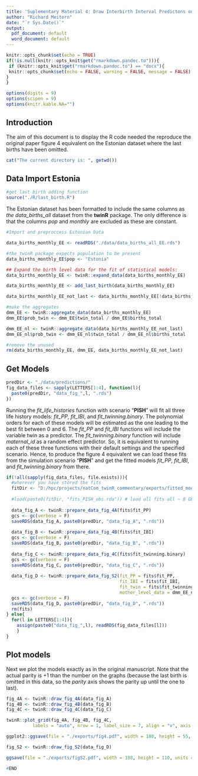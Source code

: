 ```yaml
---
title: 'Suplementary Material 4: Draw Interbirth Interval Predictons on the Last Birth Omited Data'
author: "Richard Meitern"
date: "`r Sys.Date()`"
output:
  pdf_document: default
  word_document: default
---
```


```r
knitr::opts_chunk$set(echo = TRUE)
if(!is.null(knitr::opts_knit$get("rmarkdown.pandoc.to"))){
 if (knitr::opts_knit$get("rmarkdown.pandoc.to") == "docx"){
 knitr::opts_chunk$set(echo = FALSE, warning = FALSE, message = FALSE)
} 
}

options(digits = 9)
options(scipen = 9)
options(knitr.kable.NA="")
```

## Introduction

The aim of this document is to display the R code needed the reproduce the original paper figure 4 equivalent on the Estonian dataset where the last births have been omitted.


```r
cat("The current directory is: ", getwd())
```
## Data Import Estonia

```r
#get last birth adding function
source("./R/last_birth.R")
```


The Estonian dataset has been formatted to include the same columns as *the data_births_all* dataset from the **twinR** package. The only difference is that the columns *pop* and *monthly* are excluded as these are constant.

```r
#Import and preproccess Estonian Data

data_births_monthly_EE <- readRDS("./data/data_births_all_EE.rds")

#the twinR package expects population to be present
data_births_monthly_EE$pop <- "Estonia" 

## Expand the birth level data for the fit of statistical models:
data_births_monthly_EE <- twinR::expand_data(data_births_monthly_EE)

data_births_monthly_EE <- add_last_birth(data_births_monthly_EE)

data_births_monthly_EE_not_last <- data_births_monthly_EE[!data_births_monthly_EE$last,]

#make the aggregates
dmm_EE <- twinR::aggregate_data(data_births_monthly_EE)
dmm_EE$prob_twin <- dmm_EE$twin_total / dmm_EE$births_total

dmm_EE_nl <- twinR::aggregate_data(data_births_monthly_EE_not_last)
dmm_EE_nl$prob_twin <- dmm_EE_nl$twin_total / dmm_EE_nl$births_total

#remove the unused
rm(data_births_monthly_EE, dmm_EE, data_births_monthly_EE_not_last)
```

## Get Models

```r
predDir <- "./data/predictions/"
fig_data_files <- sapply(LETTERS[1:4], function(l){
  paste0(predDir, "data_fig_",l, ".rds")
})
```

Running the *fit_life_histories* function with scenario “**PISH**” will fit all three life history models: *fit_PP*, *fit_IBI*, and *fit_twinning.binary*. The polynomial orders for each of these models will be estimated as the one leading to the best fit between 0 and 6. The *fit_PP* and *fit_IBI* functions will include the variable twin as a predictor. The *fit_twinning.binary* function will include *maternal_id* as a random effect predictor. So, it is equivalent to running each of these three functions with their default settings and the specified scenario. Hence, to produce the figure 4 equivalent we can load  these fits from the simulation scenario “**PISH**” and get the fitted models *fit_PP*, *fit_IBI*, and *fit_twinning.binary* from there.

```r
if(!all(sapply(fig_data_files, file.exists))){
  #wherever you have stored the fits 
  fitDir <- "D:/hpc/projects/natCom_twinR_commentary/exports/fitted_models_EE_nl/"
  
  #load(paste0(fitDir, "fits_PISH_obs.rda")) # load all fits all ~ 8 GB
  
  data_fig_A <- twinR::prepare_data_fig_4A(fits$fit_PP)
  gcs <- gc(verbose = F)
  saveRDS(data_fig_A, paste0(predDir, "data_fig_A", ".rds"))
  
  data_fig_B <- twinR::prepare_data_fig_4B(fits$fit_IBI)
  gcs <- gc(verbose = F)
  saveRDS(data_fig_B, paste0(predDir, "data_fig_B", ".rds"))
  
  data_fig_C <- twinR::prepare_data_fig_4C(fits$fit_twinning.binary)
  gcs <- gc(verbose = F)
  saveRDS(data_fig_C, paste0(predDir, "data_fig_C", ".rds"))
  
  data_fig_D <- twinR::prepare_data_fig_S2(fit_PP = fits$fit_PP,
                                           fit_IBI = fits$fit_IBI,
                                           fit_twin = fits$fit_twinning.binary,
                                           mother_level_data = dmm_EE_nl)
  gcs <- gc(verbose = F)
  saveRDS(data_fig_D, paste0(predDir, "data_fig_D", ".rds"))
  rm(fits)
} else{
  for(l in LETTERS[1:4]){
    assign(paste0("data_fig_",l), readRDS(fig_data_files[l]))
    }
}

```

## Plot models 

Next we plot the models exactly as in the original manuscript. Note that the actual parity is +1 than the number on the graphs (because the last birth is omitted in this data, so the *parity* axis shows the parity up until the one to last).

```r
fig_4A <- twinR::draw_fig_4A(data_fig_A)
fig_4B <- twinR::draw_fig_4B(data_fig_B)
fig_4C <- twinR::draw_fig_4C(data_fig_C)
```

```r
twinR::plot_grid(fig_4A, fig_4B, fig_4C,
          labels = "auto", nrow = 1, label_size = 7, align = "v", axis = "lr")
```


```r
ggplot2::ggsave(file = "./exports/fig4.pdf", width = 180, height = 55, units = "mm")
```




```r
fig_S2 <- twinR::draw_fig_S2(data_fig_D)

ggsave(file = "./exports/figS2.pdf", width = 188, height = 110, units = "mm")
```




```r
#END
```

